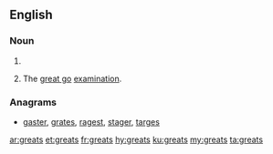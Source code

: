 ==English==
{{also|Greats}}
===Noun===
{{head|en|noun plural form}}

# {{plural of|great|lang=en}}
# {{label|en|UK|slang|universities|dated}} The [[great go]] [[examination]].

===Anagrams===
* [[gaster#English|gaster]], [[grates#English|grates]], [[ragest#English|ragest]], [[stager#English|stager]], [[targes#English|targes]]

[[ar:greats]]
[[et:greats]]
[[fr:greats]]
[[hy:greats]]
[[ku:greats]]
[[my:greats]]
[[ta:greats]]